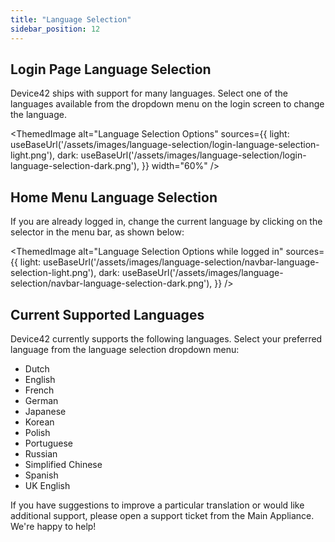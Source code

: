 ```yaml
---
title: "Language Selection"
sidebar_position: 12
---
```



## Login Page Language Selection 

Device42 ships with support for many languages. Select one of the languages available from the dropdown menu on the login screen to change the language.

<ThemedImage
  alt="Language Selection Options"
  sources={{
    light: useBaseUrl('/assets/images/language-selection/login-language-selection-light.png'),
    dark: useBaseUrl('/assets/images/language-selection/login-language-selection-dark.png'),
  }}
  width="60%"
/>

## Home Menu Language Selection

If you are already logged in, change the current language by clicking on the selector in the menu bar, as shown below:

<ThemedImage
  alt="Language Selection Options while logged in"
  sources={{
    light: useBaseUrl('/assets/images/language-selection/navbar-language-selection-light.png'),
    dark: useBaseUrl('/assets/images/language-selection/navbar-language-selection-dark.png'),
  }}
/>


## Current Supported Languages

Device42 currently supports the following languages. Select your preferred language from the language selection dropdown menu:

- Dutch
- English
- French
- German
- Japanese
- Korean
- Polish
- Portuguese
- Russian
- Simplified Chinese
- Spanish
- UK English

If you have suggestions to improve a particular translation or would like additional support, please open a support ticket from the Main Appliance. We're happy to help!

